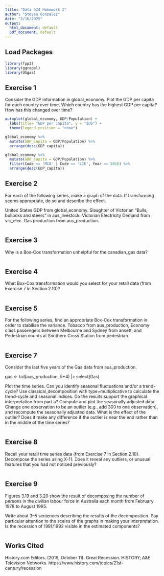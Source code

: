 ```yaml
---
title: "Data 624 Homework 2"
author: "Steven Gonzalez"
date: "2/16/2025"
output:
  html_document: default
  pdf_document: default
---
```


## Load Packages
```r
library(fpp3)
library(ggrepel)
library(USgas)
```

## Exercise 1
Consider the GDP information in global_economy. Plot the GDP per capita for each country over time. Which country has the highest GDP per capita? How has this changed over time?
```r
autoplot(global_economy, GDP/Population) +
  labs(title= "GDP per Capita", y = "$US") +
  theme(legend.position = "none")
```

```r
global_economy %>%
  mutate(GDP_capita = GDP/Population) %>% 
  arrange(desc(GDP_capita))

global_economy %>%
  mutate(GDP_capita = GDP/Population) %>% 
  filter(Code == 'MCO' | Code == 'LIE', Year == 2016) %>% 
  arrange(desc(GDP_capita))
```

## Exercise 2
For each of the following series, make a graph of the data. If transforming seems appropriate, do so and describe the effect.

United States GDP from global_economy.
Slaughter of Victorian “Bulls, bullocks and steers” in aus_livestock.
Victorian Electricity Demand from vic_elec.
Gas production from aus_production.
```r

```

## Exercise 3
Why is a Box-Cox transformation unhelpful for the canadian_gas data?
```r

```

## Exercise 4
What Box-Cox transformation would you select for your retail data (from Exercise 7 in Section 2.10)?
```r

```

## Exercise 5
For the following series, find an appropriate Box-Cox transformation in order to stabilise the variance. Tobacco from aus_production, Economy class passengers between Melbourne and Sydney from ansett, and Pedestrian counts at Southern Cross Station from pedestrian.
```r

```

## Exercise 7
Consider the last five years of the Gas data from aus_production.

gas <- tail(aus_production, 5*4) |> select(Gas)

Plot the time series. Can you identify seasonal fluctuations and/or a trend-cycle?
Use classical_decomposition with type=multiplicative to calculate the trend-cycle and seasonal indices.
Do the results support the graphical interpretation from part a?
Compute and plot the seasonally adjusted data.
Change one observation to be an outlier (e.g., add 300 to one observation), and recompute the seasonally adjusted data. What is the effect of the outlier?
Does it make any difference if the outlier is near the end rather than in the middle of the time series?
```r

```

## Exercise 8
Recall your retail time series data (from Exercise 7 in Section 2.10). Decompose the series using X-11. Does it reveal any outliers, or unusual features that you had not noticed previously?
```r

```

## Exercise 9
Figures 3.19 and 3.20 show the result of decomposing the number of persons in the civilian labour force in Australia each month from February 1978 to August 1995.

Write about 3–5 sentences describing the results of the decomposition. Pay particular attention to the scales of the graphs in making your interpretation.
Is the recession of 1991/1992 visible in the estimated components?
```r

```

## Works Cited
History.com Editors. (2019, October 11). Great Recession. HISTORY; A&E Television Networks. https://www.history.com/topics/21st-century/recession
